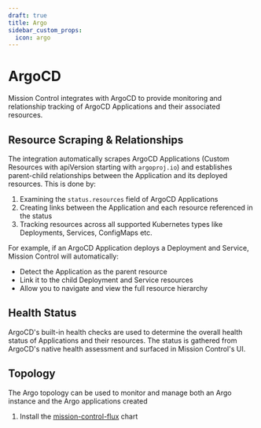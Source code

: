 ```yaml
---
draft: true
title: Argo
sidebar_custom_props:
  icon: argo
---
```





# ArgoCD

Mission Control integrates with ArgoCD to provide monitoring and relationship tracking of ArgoCD Applications and their associated resources.

## Resource Scraping & Relationships

The integration automatically scrapes ArgoCD Applications (Custom Resources with apiVersion starting with `argoproj.io`) and establishes parent-child relationships between the Application and its deployed resources. This is done by:

1. Examining the `status.resources` field of ArgoCD Applications
2. Creating links between the Application and each resource referenced in the status
3. Tracking resources across all supported Kubernetes types like Deployments, Services, ConfigMaps etc.

For example, if an ArgoCD Application deploys a Deployment and Service, Mission Control will automatically:
- Detect the Application as the parent resource
- Link it to the child Deployment and Service resources
- Allow you to navigate and view the full resource hierarchy

## Health Status

ArgoCD's built-in health checks are used to determine the overall health status of Applications and their resources. The status is gathered from ArgoCD's native health assessment and surfaced in Mission Control's UI.


## Topology

The Argo topology can be used to monitor and manage both an Argo instance and the Argo applications created

1. Install the [mission-control-flux](https://artifacthub.io/packages/helm/flanksource/mission-control-argo) chart

   <Helm chart="mission-control-argo"
   schema={Schema}
   createRepo={false}
   creareNamespace={false}
    />
